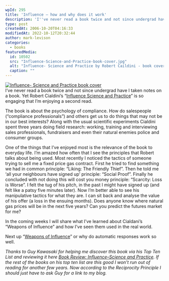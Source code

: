 ```yaml
---
wpId: 295
title: 'Influence – how and why does it work'
description: 'I''ve never read a book twice and not since undergrad have I taken notes on a book. Yet Robert Cialdini''s "Influence Science and Practice" is so engaging that I''m enjoying a second read. The book is about the psychology of compliance. How do salespeople ("compliance professionals") and others get us to do things that may ...'
type: post
createdAt: 2006-10-20T04:16:33
modifiedAt: 2022-10-12T20:32:44
author: mark-levison
categories:
  - books
featuredMedia:
  id: 10502
  src: "Influence-Science-and-Practice-book-cover.jpg"
  alt: "Influence- Science and Practice by Robert Caildini - book cover"
  caption: ""
---
```



[![Influence- Science and Practice book cover](Influence-Science-and-Practice-book-cover.jpg)](https://www.amazon.com/gp/product/0321011473/&tag=notesfromatoo-20)  
I’ve never read a book twice and not since undergrad have I taken notes on a book. Yet Robert Cialdini’s “[Influence Science and Practice](https://www.amazon.com/gp/product/0321011473/&tag=notesfromatoo-20)” is so engaging that I’m enjoying a second read.

The book is about the psychology of compliance. How do salespeople (“compliance professionals”) and others get us to do things that may not be in our best interests? Along with the usual scientific experiments Cialdini spent three years doing field research: working, training and interviewing sales professionals, fundraisers and even their natural enemies police and consumer groups.

One of the things that I’ve enjoyed most is the relevance of the book to everyday life. I’m amazed how often that I see the principles that Robert talks about being used. Most recently I noticed the tactics of someone trying to sell me a fixed price gas contract. First he tried to find something we had in common principle: “Liking: The Friendly Thief”. Then he told me ‘all your neighbours have signed up’ principle: “Social Proof”. Finally he concluded with not doing this will cost you money principle: “Scarcity: Loss is Worse”. I felt the tug of his pitch, in the past I might have signed up (and felt like a patsy five minutes later). Now I’m better able to see his manipulative tactics for what they are. I can sit back and analyse the value of his offer (a loss in the ensuing months). Does anyone know where natural gas prices will be in the next five years? Can you predict the futures market for me?

In the coming weeks I will share what I’ve learned about Cialdani’s “Weapons of Influence” and how I’ve seen them used in the real world.

Next up “[Weapons of Influence](/blog/why_are_we_so_e.html)” or why do automatic responses work so well.

_Thanks to Guy Kawasaki for helping me discover this book via his Top Ten List and reviewing it here [Book Review: Influence–Science and Practice](https://guykawasaki.com/book_review_inf/). If the rest of the books on his top ten list are this good I won’t run out of reading for another few years. Now according to the Reciprocity Principle I should just have to ask Guy for a link to my blog._